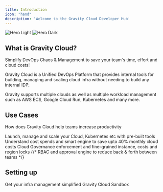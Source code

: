```yaml
---
title: Introduction
icon: "hand"
description: 'Welcome to the Gravity Cloud Developer Hub'
---
```


<img
  className="block dark:hidden"
  src="/images/readme.png"
  alt="Hero Light"
/>
<img
  className="hidden dark:block"
  src="/images/readme.png"
  alt="Hero Dark"
/>

## What is Gravity Cloud?

<Note>Simplify DevOps Chaos & Management to save your team's time, effort and cloud costs!</Note>

Gravity Cloud is a Unified DevOps Platform that provides internal tools for building, managing and scaling cloud infra without needing to build any internal IDP.

Gravity supports multiple clouds as well as multiple workload management such as AWS ECS, Google Cloud Run, Kubernetes and many more.

## Use Cases

How does Gravity Cloud help teams increase productivity

<CardGroup cols={2}>
  <Card
    title="DevOps"
    icon="code"
    href="/use-cases/devops"
  >
    Launch, manage and scale your Cloud, Kubernetes etc with pre-built tools
  </Card>
  <Card
    title="FinOps"
    icon="dollar-sign"
    href="/use-cases/finops"
  >
    Understand cost spends and smart engine to save upto 40% monthly cloud costs
  </Card>
  <Card
    title="Cloud Governance"
    icon="shield"
    href="/use-cases/governance"
  >
    Cloud Governance enforcement and fine-grained instance, costs and region locks
  </Card>
  {/* <Card
    title="Access Management"
    icon="users"
    href="https://mintlify.com/customers"
  >
    RBAC and approval engine to reduce back & forth between teams
  </Card> */}
</CardGroup>

## Setting up

<CardGroup cols={2}>
  <Card
    title="Get Started"
    icon="stars"
    href="/quickstart-aws"
  >
    Get your infra management simplified
  </Card>
  <Card
    title="Demo playground"
    icon="hand-sparkles"
    href="https://demo.gravitycloud.ai"
  >
    Gravity Cloud Sandbox
  </Card>
</CardGroup>
